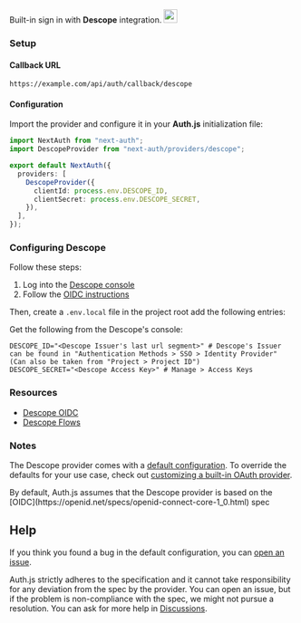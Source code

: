 
<div
  style={{
    display: "flex",
    justifyContent: "space-between",
    alignItems: "center",
  }}
>
  <span style={{ fontSize: "1.35rem" }}>
    Built-in sign in with <b>Descope</b> integration.
  </span>
  <a
    href="https://descope.com"
    style={{
      backgroundColor: "#000000",
      padding: "12px",
      borderRadius: "100%",
    }}
  >
    <img
      style={{ display: "block" }}
      src="/img/providers/descope.svg"
      width="24"
    />
  </a>
</div>

### Setup

#### Callback URL

```
https://example.com/api/auth/callback/descope
```

#### Configuration

Import the provider and configure it in your **Auth.js** initialization file:

```ts filename="pages/api/auth/[...nextauth].ts"
import NextAuth from "next-auth";
import DescopeProvider from "next-auth/providers/descope";

export default NextAuth({
  providers: [
    DescopeProvider({
      clientId: process.env.DESCOPE_ID,
      clientSecret: process.env.DESCOPE_SECRET,
    }),
  ],
});
```

### Configuring Descope

Follow these steps:

1. Log into the [Descope console](https://app.descope.com)
2. Follow the [OIDC instructions](https://docs.descope.com/customize/auth/oidc)

Then, create a `.env.local` file in the project root add the following entries:

Get the following from the Descope's console:

```
DESCOPE_ID="<Descope Issuer's last url segment>" # Descope's Issuer can be found in "Authentication Methods > SSO > Identity Provider" (Can also be taken from "Project > Project ID")
DESCOPE_SECRET="<Descope Access Key>" # Manage > Access Keys
```

### Resources

- [Descope OIDC](https://docs.descope.com/customize/auth/oidc)
- [Descope Flows](https://docs.descope.com/customize/flows)

### Notes

The Descope provider comes with a [default configuration](https://github.com/nextauthjs/next-auth/blob/main/packages/core/src/providers/descope.ts). To override the defaults for your use case, check out [customizing a built-in OAuth provider](https://authjs.dev/guides/providers/custom-provider#override-default-options).

<Callout type="info">
  By default, Auth.js assumes that the Descope provider is based on the
  [OIDC](https://openid.net/specs/openid-connect-core-1_0.html) spec
</Callout>

## Help

If you think you found a bug in the default configuration, you can [open an issue](https://authjs.dev/new/provider-issue).

Auth.js strictly adheres to the specification and it cannot take responsibility for any deviation from
the spec by the provider. You can open an issue, but if the problem is non-compliance with the spec,
we might not pursue a resolution. You can ask for more help in [Discussions](https://authjs.dev/new/github-discussions).
